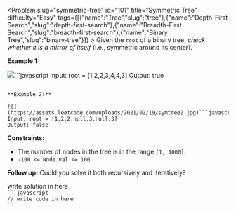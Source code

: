 
<Problem slug="symmetric-tree" id="101" title="Symmetric Tree" difficulty="Easy" tags={[{"name":"Tree","slug":"tree"},{"name":"Depth-First Search","slug":"depth-first-search"},{"name":"Breadth-First Search","slug":"breadth-first-search"},{"name":"Binary Tree","slug":"binary-tree"}]} >
    Given the `root` of a binary tree, _check whether it is a mirror of itself_ (i.e., symmetric around its center).

**Example 1:**

![](https://assets.leetcode.com/uploads/2021/02/19/symtree1.jpg)```javascript 
Input: root = [1,2,2,3,4,4,3]
Output: true
```

**Example 2:**

![](https://assets.leetcode.com/uploads/2021/02/19/symtree2.jpg)```javascript 
Input: root = [1,2,2,null,3,null,3]
Output: false
```

**Constraints:**

*   The number of nodes in the tree is in the range `[1, 1000]`.
*   `-100 <= Node.val <= 100`

**Follow up:** Could you solve it both recursively and iteratively?
</Problem >

<Solution>
write solution in here
</Solution>

<Code>
```javascript
// write code in here
```
</Code>

<Similar data={[]} />
